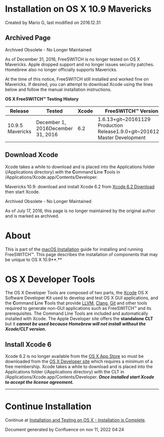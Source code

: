 
# Installation on OS X 10.9 Mavericks 

 Created by  Mario G, last modified on 2016.12.31

## Archived Page

Archived Obsolete - No Longer Maintained

As of December 31, 2016, FreeSWITCH is no longer tested on OS X Mavericks. Apple dropped support and no longer issues security patches. Homebrew also no longer officially supports Mavericks.

At the time of this notice, FreeSWITCH still installed and worked fine on Mavericks. If desired, you can attempt to download Xcode using the lines below and follow the manual installation instructions.

 **OS X FreeSWITCH™ Testing History**

| Release          | Tested                            | Xcode | FreeSWITCH™ Version                                                           | Status   |
| ---------------- | --------------------------------- | ----- | ----------------------------------------------------------------------------- | -------- |
| 10.9.5 Mavericks | December 1, 2016December 31, 2016 | 6.2   | 1.6.13+git\~20161129 Production Release1.9.0+git\~20161231 Master Development | GoodGood |

## Download Xcode

Xcode takes a while to download and is placed into the Applications folder (/Applications directory) with the **C**ommand **L**ine **T**ools in /Applications/Xcode.app/Contents/Developer.

Mavericks 10.9: download and install Xcode 6.2 from [Xcode 6.2 Download](http://developer.apple.com/devcenter/download.action?path=/Developer%5FTools/Xcode%5F6.2/Xcode%5F6.2.dmg) then start Xcode.

Archived Obsolete - No Longer Maintained

As of July 17, 2016, this page is no longer maintained by the original author and is marked as archived.

# About

This is part of the [macOS Installation](../macOS-Installation/index.mdx#about) guide for installing and running FreeSWITCH™. This page describes the installation of components that may be unique to OS X 10.9**.**

# OS X Developer Tools

The OS X Developer Tools are composed of two parts, the [Xcode](http://developer.apple.com/technologies/tools/xcode.html) OS X Software Developer Kit used to develop and test OS X GUI applications, and the **C**ommand **L**ine **T**ools that provide [LLVM](http://en.wikipedia.org/wiki/LLVM), [Clang](http://en.wikipedia.org/wiki/Clang), [Git](http://en.wikipedia.org/wiki/Git%5F%28software%29) and other tools required to generate non-GUI applications such as FreeSWITCH™ and its prerequisites. The Command Line Tools are included and automatically installed with Xcode. The Apple Developer site offers the **standalone CLT** but it _**cannot be used because Homebrew will not install without the** **Xcode/CLT version.**_

## Install Xcode 6

Xcode 6.2 is no longer available from the [OS X App Store](https://itunes.apple.com/us/app/xcode/id497799835?mt=12&ign-mpt=uo%3D4) so must be downloaded from the [OS X Developer site](http://developer.apple.com/devcenter/mac/index.action) which requires a minimum of a free membership. Xcode takes a while to download and is placed into the Applications folder (/Applications directory) with the CLT in /Applications/Xcode.app/Contents/Developer. _**Once installed start Xcode to accept the license agreement.**_ 

---

# Continue Installation

Continue at [Installation and Testing on OS X - Installation is Complete](../macOS-Installation/index.mdx#manual-installation).

Document generated by Confluence on nov 11, 2022 04:24
